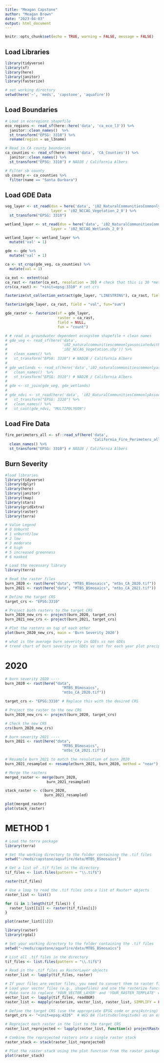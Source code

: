 ```yaml
---
title: "Meagan Capstone"
author: "Meagan Brown"
date: "2023-04-03"
output: html_document
---
```


```r
knitr::opts_chunk$set(echo = TRUE, warning = FALSE, message = FALSE)
```

## Load Libraries
```r
library(tidyverse)
library(sf)
library(here)
library(janitor)
library(fasterize)
```

```r
# set working directory
setwd(here('~', 'meds', 'capstone', 'aquafire'))
```

## Load Boundaries
```r
# Load in ecoregions shapefile
eco_regions <- read_sf(here::here('data', 'ca_eco_l3')) %>% 
  janitor::clean_names()  %>% 
  st_transform("EPSG: 3310") %>% 
  rename(region = us_l3name)

# Read in CA county boundaries
ca_counties <- read_sf(here::here('data', 'CA_Counties')) %>% 
  janitor::clean_names() %>% 
  st_transform("EPSG: 3310") # NAD28 / California Albers

# Filter sb county
sb_county <- ca_counties %>% 
  filter(name == "Santa Barbara")
```

## Load GDE Data
```r
veg_layer <- st_read(dsn = here('data', 'i02_NaturalCommunitiesCommonlyAssociatedwithGroundwater_v2_0.gdb'),
                     layer = 'i02_NCCAG_Vegetation_2_0') %>% 
  st_transform("EPSG: 3310")

wetland_layer <- st_read(dsn = here('data', 'i02_NaturalCommunitiesCommonlyAssociatedwithGroundwater_v2_0.gdb'),
                     layer = 'i02_NCCAG_Wetlands_2_0')

wetland_layer <- wetland_layer %>% 
  mutate('val' = 1)

gde <- gde %>% 
  mutate('val' = 1)

ca <- st_crop(gde_veg, ca_counties) %>%
  mutate(val = 1)

ca_ext <- extent(ca)
ca_rast <- raster(ca_ext, resolution = 30) # check that this is 30 *meters* 
crs(ca_rast) <- "+init=epsg:3310" # set crs

fasterize(st_collection_extract(gde_layer, "LINESTRING"), ca_rast, field = 'val', background = 0)

fasterize(gde_layer, ca_rast, field = "val", fun="sum")

gde_raster <- fasterize(sf = gde_layer,
                        raster = ca_rast,
                        field = NULL,
                        fun = "count")

# # read in groundwater dependent ecosystem shapefile + clean names
# gde_veg <- read_sf(here('data',
#                         'i02_naturalcommunitiescommonlyassociatedwithgroundwater',
#                         'i02_NCCAG_Vegetation.shp')) %>%
#   clean_names() %>%
#   st_transform("EPSG: 3310") # NAD28 / California Albers
# 
# gde_wetlands <- read_sf(here('data','i02_naturalcommunitiescommonlyassociatedwithgroundwater','i02_NCCAG_Wetlands.shp')) %>%
#   clean_names()  %>%
#   st_transform("EPSG: 3310") # NAD28 / California Albers
# 
# gde <- st_join(gde_veg, gde_wetlands)
# 
# gde_ndvi <- st_read(here('data', 'i02_NaturalCommunitiesCommonlyAssociatedwithGroundwater_v2_0.gdb')) %>% 
#   st_transform("EPSG: 3310") %>% 
#   clean_names() %>% 
#   st_cast(gde_ndvi, "MULTIPOLYGON")
```

## Load Fire Data
```r
fire_perimeters_all <- sf::read_sf(here('data', 
                                        'California_Fire_Perimeters_all')) %>% 
  clean_names() %>% 
  st_transform("EPSG: 3310") # NAD28 / California Albers
```

## Burn Severity
```r
#load libraries
library(tidyverse)
library(dplyr)
library(here)
library(janitor)
library(tmap)
library(stars)
library(gridExtra)
library(raster)
library(terra)
```

```r
# Value	Legend
# 0	Unburnt
# 1	unburnt/low
# 2	low
# 3	moderate
# 4	high
# 5	increased greenness
# 6	masked

# Load the necessary library
library(terra)

# Read the raster files
burn_2020 <- rast(here("data", "MTBS_BSmosaics", "mtbs_CA_2020.tif"))
burn_2021 <- rast(here("data", "MTBS_BSmosaics", "mtbs_CA_2021.tif"))

# Define the target CRS
target_crs <- "EPSG:3310"

# Project both rasters to the target CRS
burn_2020_new_crs <- project(burn_2020, target_crs)
burn_2021_new_crs <- project(burn_2021, target_crs)

# Plot the rasters on top of each other
plot(burn_2020_new_crs, main = 'Burn Severity 2020')

# what is the average burn severity in GDEs vs non GDEs
# trend chart of burn severity in GDEs vs not for each year plot precipitation on top ?

```

# 2020
```r
# burn severity 2020 ----
burn_2020 <- rast(here("data", 
                          "MTBS_BSmosaics", 
                          "mtbs_CA_2020.tif"))

target_crs <- "EPSG:3310" # Replace this with the desired CRS

# Project the raster to the new CRS
burn_2020_new_crs <- project(burn_2020, target_crs)

# Check the new CRS
crs(burn_2020_new_crs)

# burn severity 2021 ----
burn_2021 <- rast(here("data", 
                          "MTBS_BSmosaics", 
                          "mtbs_CA_2021.tif")) 

# Resample burn_2021 to match the resolution of burn_2020
burn_2021_resampled <- resample(burn_2021, burn_2020, method = "near")

# Merge the rasters
merged_raster <- merge(burn_2020, 
                   burn_2021_resampled)

stack_raster <- c(burn_2020,
                  burn_2021_resampled)

plot(merged_raster)
plot(stack_raster)
```


# METHOD 1

```r
# Load the terra package
library(terra)

# Set the working directory to the folder containing the .tif files
setwd("~/meds/capstone/aquafire/data/MTBS_BSmosaics")

# Get a list of .tif files in the directory
tif_files <- list.files(pattern = "\\.tif$")

raster(tif_files)

# Use a loop to read the .tif files into a list of Raster* objects
raster_list <- list()

for (i in 1:length(tif_files)) {
  raster_list[[i]] <- raster(tif_files[i])
}

plot(raster_list[[1]])
```

```r
library(raster)
library(rgdal)

# Set your working directory to the folder containing the .tif files
setwd("~/meds/capstone/aquafire/data/MTBS_BSmosaics")

# List all .tif files in the directory
tif_files <- list.files(pattern = "\\.tif$")

# Read in the .tif files as RasterLayer objects
raster_list <- lapply(tif_files, raster)

# If your files are vector files, you need to convert them to raster files first.
# Load your vector files (e.g., shapefiles) and use the rasterize function.
# Make sure to replace 'YOUR_VECTOR_LAYER' and 'YOUR_RASTER_TEMPLATE' with the actual objects or filenames.
vector_list <- lapply(tif_files, readOGR)
raster_list <- mapply(rasterize, vector_list, raster_list, SIMPLIFY = FALSE)

# Define the target CRS (use the appropriate EPSG code or proj4string)
target_crs <- "+init=epsg:4326"  # WGS 84 (latitude/longitude) as an example

# Reproject each raster in the list to the target CRS
raster_list_reprojected <- lapply(raster_list, function(x) projectRaster(x, crs = target_crs))

# Combine the reprojected rasters into a single raster stack
raster_stack <- stack(raster_list_reprojected)

# Plot the raster stack using the plot function from the raster package
plot(raster_stack)

```

